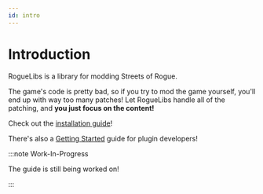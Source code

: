 ```yaml
---
id: intro
---
```


# Introduction

RogueLibs is a library for modding Streets of Rogue.

The game's code is pretty bad, so if you try to mod the game yourself, you'll end up with way too many patches! Let RogueLibs handle all of the patching, and **you just focus on the content!**

Check out the [installation guide](user/installation.mdx)!

There's also a [Getting Started](dev-start/setup.mdx) guide for plugin developers!

:::note Work-In-Progress

The guide is still being worked on!

:::